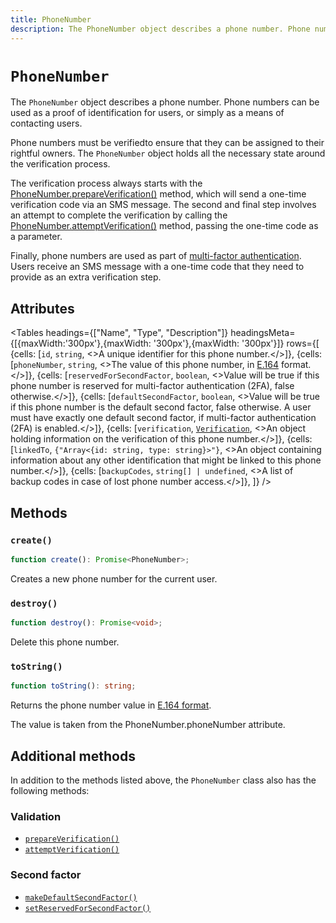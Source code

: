---
title: PhoneNumber
description: The PhoneNumber object describes a phone number. Phone numbers can be used as a proof of identification for users, or simply as a means of contacting users.
---


# `PhoneNumber`

The `PhoneNumber` object describes a phone number. Phone numbers can be used as a proof of identification for users, or simply as a means of contacting users.

Phone numbers must be verifiedto ensure that they can be assigned to their rightful owners. The `PhoneNumber` object holds all the necessary state around the verification process.

The verification process always starts with the [PhoneNumber.prepareVerification()](/docs/references/javascript/phone-number/verification#prepare-verification) method, which will send a one-time verification code via an SMS message. The second and final step involves an attempt to complete the verification by calling the [PhoneNumber.attemptVerification()](/docs/references/javascript/phone-number/verification#attempt-verification) method, passing the one-time code as a parameter.

Finally, phone numbers are used as part of [multi-factor authentication](/docs/custom-flows/mfa). Users receive an SMS message with a one-time code that they need to provide as an extra verification step.

## Attributes

<Tables
  headings={["Name", "Type", "Description"]}
  headingsMeta={[{maxWidth:'300px'},{maxWidth: '300px'},{maxWidth: '300px'}]}
  rows={[
{cells: [<code>id</code>, <code>string</code>, <>A unique identifier for this phone number.</>]},
{cells: [<code>phoneNumber</code>, <code>string</code>, <>The value of this phone number, in <a href="https://en.wikipedia.org/wiki/E.164" target="_blank" rel="noopener">E.164</a> format.</>]},
{cells: [<code>reservedForSecondFactor</code>, <code>boolean</code>, <>Value will be true if this phone number is reserved for multi-factor authentication (2FA), false otherwise.</>]},
{cells: [<code>defaultSecondFactor</code>, <code>boolean</code>, <>Value will be true if this phone number is the default second factor, false otherwise. A user must have exactly one default second factor, if multi-factor authentication (2FA) is enabled.</>]},
{cells: [<code>verification</code>, <a href="/docs/references/javascript/verification"><code>Verification</code></a>, <>An object holding information on the verification of this phone number.</>]},
{cells: [<code>linkedTo</code>, <code>{"Array<{id: string, type: string}>"}</code>, <>An object containing information about any other identification that might be linked to this phone number.</>]},
{cells: [<code>backupCodes</code>, <code>string[] | undefined</code>, <>A list of backup codes in case of lost phone number access.</>]},
  ]}
/>

## Methods

### `create()`

```typescript
function create(): Promise<PhoneNumber>;
```

Creates a new phone number for the current user.

### `destroy()`

```typescript
function destroy(): Promise<void>;
```

Delete this phone number.

### `toString()`

```typescript
function toString(): string;
```

Returns the phone number value in [E.164 format](https://en.wikipedia.org/wiki/E.164).

The value is taken from the PhoneNumber.phoneNumber attribute.

## Additional methods

In addition to the methods listed above, the `PhoneNumber` class also has the following methods:

### Validation

*   [`prepareVerification()`](/docs/references/javascript/phone-number/verification#prepare-verification)
*   [`attemptVerification()`](/docs/references/javascript/phone-number/verification#attempt-verification)

### Second factor

*   [`makeDefaultSecondFactor()`](/docs/references/javascript/phone-number/second-factor#make-default-second-factor)
*   [`setReservedForSecondFactor()`](/docs/references/javascript/phone-number/second-factor#set-reserved-for-second-factor)

